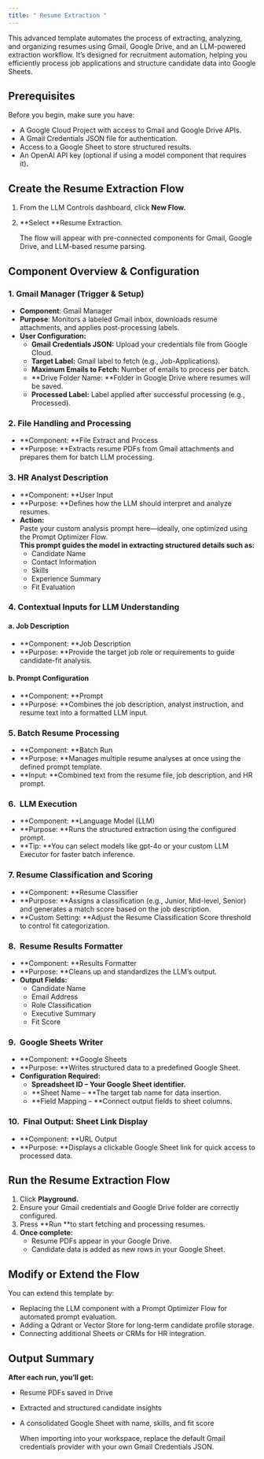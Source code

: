 ```yaml
---
title: " Resume Extraction "
---
```


This advanced template automates the process of extracting, analyzing, and organizing resumes using Gmail, Google Drive, and an LLM-powered extraction workflow. It’s designed for recruitment automation, helping you efficiently process job applications and structure candidate data into Google Sheets.

## **Prerequisites**

Before you begin, make sure you have:

- A Google Cloud Project with access to Gmail and Google Drive APIs.
- A Gmail Credentials JSON file for authentication.
- Access to a Google Sheet to store structured results.
- An OpenAI API key (optional if using a model component that requires it)**.**

## **Create the Resume Extraction Flow**

1. From the LLM Controls dashboard, click **New Flow.**
2. **Select **Resume Extraction.

   The flow will appear with pre-connected components for Gmail, Google Drive, and LLM-based resume parsing.

## **Component Overview & Configuration**

### **1. Gmail Manager (Trigger & Setup)**

- **Component**: Gmail Manager
- **Purpose**: Monitors a labeled Gmail inbox, downloads resume attachments, and applies post-processing labels.
- **User Configuration:**
  - **Gmail Credentials JSON:** Upload your credentials file from Google Cloud.
  - **Target Label:** Gmail label to fetch (e.g., Job-Applications).
  - **Maximum Emails to Fetch:** Number of emails to process per batch.
  - **Drive Folder Name: **Folder in Google Drive where resumes will be saved.
  - **Processed Label:** Label applied after successful processing (e.g., Processed).

### **2. File Handling and Processing**

- **Component: **File Extract and Process
- **Purpose: **Extracts resume PDFs from Gmail attachments and prepares them for batch LLM processing.

### **3. HR Analyst Description**

- **Component: **User Input
- **Purpose: **Defines how the LLM should interpret and analyze resumes.
- **Action:**\
  Paste your custom analysis prompt here—ideally, one optimized using the Prompt Optimizer Flow.**\
  This prompt guides the model in extracting structured details such as:**
  - Candidate Name
  - Contact Information
  - Skills
  - Experience Summary
  - Fit Evaluation

### **4. Contextual Inputs for LLM Understanding**

#### **a. Job Description**

- **Component: **Job Description
- **Purpose: **Provide the target job role or requirements to guide candidate-fit analysis.

#### **b. Prompt Configuration**

- **Component: **Prompt
- **Purpose: **Combines the job description, analyst instruction, and resume text into a formatted LLM input.

### **5. Batch Resume Processing**

- **Component: **Batch Run
- **Purpose: **Manages multiple resume analyses at once using the defined prompt template.
- **Input: **Combined text from the resume file, job description, and HR prompt.

### **6.  LLM Execution**

- **Component: **Language Model (LLM)
- **Purpose: **Runs the structured extraction using the configured prompt.
- **Tip: **You can select models like gpt-4o or your custom LLM Executor for faster batch inference.

### **7. Resume Classification and Scoring**

- **Component: **Resume Classifier
- **Purpose: **Assigns a classification (e.g., Junior, Mid-level, Senior) and generates a match score based on the job description.
- **Custom Setting: **Adjust the Resume Classification Score threshold to control fit categorization.

### **8.  Resume Results Formatter**

- **Component: **Results Formatter
- **Purpose: **Cleans up and standardizes the LLM’s output.
- **Output Fields:**
  - Candidate Name
  - Email Address
  - Role Classification
  - Executive Summary
  - Fit Score

### **9.  Google Sheets Writer**

- **Component: **Google Sheets
- **Purpose: **Writes structured data to a predefined Google Sheet.
- **Configuration Required:**
  - **Spreadsheet ID – **Your Google Sheet identifier**.**
  - **Sheet Name – **The target tab name for data insertion.
  - **Field Mapping – **Connect output fields to sheet columns.

### **10.  Final Output: Sheet Link Display**

- **Component: **URL Output
- **Purpose: **Displays a clickable Google Sheet link for quick access to processed data.

## **Run the Resume Extraction Flow**

1. Click **Playground.**
2. Ensure your Gmail credentials and Google Drive folder are correctly configured.
3. Press **Run **to start fetching and processing resumes.
4. **Once complete:**
   - Resume PDFs appear in your Google Drive.
   - Candidate data is added as new rows in your Google Sheet.

## **Modify or Extend the Flow**

You can extend this template by:

- Replacing the LLM component with a Prompt Optimizer Flow for automated prompt evaluation.
- Adding a Qdrant or Vector Store for long-term candidate profile storage.
- Connecting additional Sheets or CRMs for HR integration.

## **Output Summary**

**After each run, you’ll get:**

- Resume PDFs saved in Drive
- Extracted and structured candidate insights
- A consolidated Google Sheet with name, skills, and fit score

  <Note>
    When importing into your workspace, replace the default Gmail credentials provider with your own Gmail Credentials JSON.
  </Note>